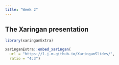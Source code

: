```yaml
---
title: "Week 2"
---
```


## The Xaringan presentation

```r
library(xaringanExtra)
```

```r
xaringanExtra::embed_xaringan(
  url = "https://l-j-m.github.io/XaringanSlides/",
  ratio = "4:3")
```

